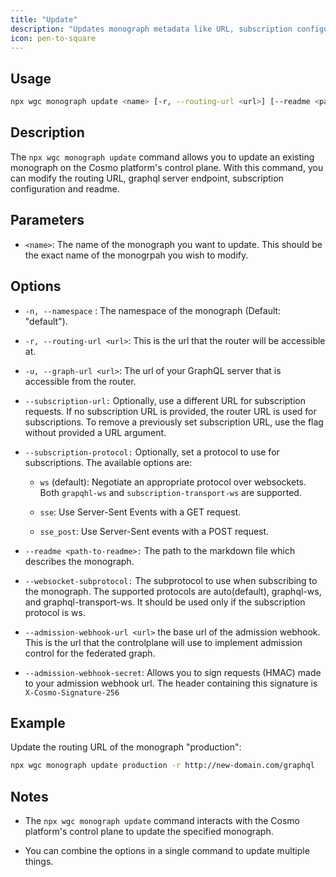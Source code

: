 ```yaml
---
title: "Update"
description: "Updates monograph metadata like URL, subscription configuration and more on the control plane."
icon: pen-to-square
---
```


## Usage

```bash
npx wgc monograph update <name> [-r, --routing-url <url>] [--readme <path-to-readme>]
```

## Description

The `npx wgc monograph update` command allows you to update an existing monograph on the Cosmo platform's control plane. With this command, you can modify the routing URL, graphql server endpoint, subscription configuration and readme.

## Parameters

- `<name>`: The name of the monograph you want to update. This should be the exact name of the monogrpah you wish to modify.

## Options

- `-n, --namespace` : The namespace of the monograph (Default: "default").

- `-r, --routing-url <url>`: This is the url that the router will be accessible at.

- `-u, --graph-url <url>`: The url of your GraphQL server that is accessible from the router.

- `--subscription-url:` Optionally, use a different URL for subscription requests. If no subscription URL is provided, the router URL is used for subscriptions. To remove a previously set subscription URL, use the flag without provided a URL argument.

- `--subscription-protocol:` Optionally, set a protocol to use for subscriptions. The available options are:

  - `ws` (default): Negotiate an appropriate protocol over websockets. Both `grapqhl-ws` and `subscription-transport-ws` are supported.

  - `sse`: Use Server-Sent Events with a GET request.

  - `sse_post`: Use Server-Sent events with a POST request.

- `--readme <path-to-readme>:` The path to the markdown file which describes the monograph.

- `--websocket-subprotocol:` The subprotocol to use when subscribing to the monograph. The supported protocols are auto(default), graphql-ws, and graphql-transport-ws. It should be used only if the subscription protocol is ws.

- `--admission-webhook-url <url>` the base url of the admission webhook. This is the url that the controlplane will use to implement admission control for the federated graph.

- `--admission-webhook-secret`: Allows you to sign requests (HMAC) made to your admission webhook url. The header containing this signature is `X-Cosmo-Signature-256`

## Example

Update the routing URL of the monograph "production":

```bash
npx wgc monograph update production -r http://new-domain.com/graphql
```

## Notes

- The `npx wgc monograph update` command interacts with the Cosmo platform's control plane to update the specified monograph.

- You can combine the options in a single command to update multiple things.

